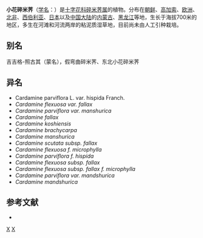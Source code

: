 {{Speciesbox
| image =Cardamine spp Sturm11.jpg
| genus = Cardamine
| species = parviflora
| authority = L.
| synonyms = 见正文
}}

'''小花碎米荠'''（[[学名|学名]]：{{lang|la|''Cardamine parviflora''}}）是[[十字花科|十字花科]][[碎米荠属|碎米荠属]]的植物。分布在[[朝鲜|朝鲜]]、[[高加索|高加索]]、[[欧洲|欧洲]]、[[北非|北非]]、[[西伯利亚|西伯利亚]]、[[日本|日本]]以及[[中国大陆|中国大陆]]的[[内蒙古|内蒙古]]、[[黑龙江|黑龙江]]等地，生长于海拔700米的地区，多生在河滩和河流两岸的粘泥质湿草地，目前尚未由人工引种栽培。

== 别名 ==
吉吉格-照古其（蒙名），假弯曲碎米荠、东北小花碎米荠

== 异名 ==
* Cardamine parviflora L. var. hispida Franch.
* ''Cardamine flexuosa var. fallax''
* ''Cardamine parviflora var. manshurica''
* ''Cardamine fallax''
* ''Cardamine koshiensis''
* ''Cardamine brachycarpa''
* ''Cardamine manshurica''
* ''Cardamine scutata subsp. fallax''
* ''Cardamine flexuosa f. microphylla''
* ''Cardamine parviflora f. hispida''
* ''Cardamine flexuosa subsp. fallax''
* ''Cardamine flexuosa subsp. fallax f. microphylla''
* ''Cardamine parviflora var. mandshurica''
* ''Cardamine mandshurica''

== 参考文献 ==
<div class="references-small">
* {{cite web| url =http://www.bioinfo.cn/db05/KmzwSpecies.php?action=view&id=6464| title =小花碎米荠| work =《中国高等植物数据库全库》| publisher =中国科学院微生物研究所| author =昆明植物研究所| accessdate =2009-02-25| archive-date =2018-06-28| archive-url =https://web.archive.org/web/20180628204035/http://www.bioinfo.cn/db05/KmzwSpecies.php?action=view| dead-url =yes}}
</div>
{{Taxonbar|from=Q163305}}

[[Category:碎米荠属|X]]
[[Category:_卡尔·林奈命名的生物分类|X]]